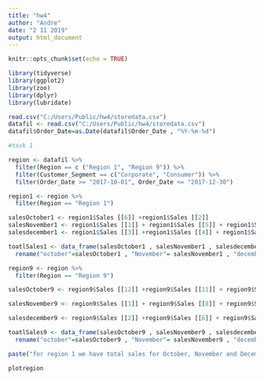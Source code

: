 ---
title: "hw4"
author: "Andre"
date: "2 11 2019"
output: html_document
---

```{r setup, include=FALSE}
knitr::opts_chunk$set(echo = TRUE)
```

```{r}
library(tidyverse)
library(ggplot2)
library(zoo)
library(dplyr)
library(lubridate)
```
```{r}
read.csv("C:/Users/Public/hw4/storedata.csv")
datafil <- read.csv("C:/Users/Public/hw4/storedata.csv")
datafil$Order_Date=as.Date(datafil$Order_Date , "%Y-%m-%d")


```


```{r}
#task 1

region <- datafil %>%
  filter(Region == c ("Region 1", "Region 9")) %>%
  filter(Customer_Segment == c("Corporate", "Consumer")) %>%
  filter(Order_Date >= "2017-10-01", Order_Date <= "2017-12-30")

region1 <- region %>%
  filter(Region == "Region 1")

salesOctober1 <- region1$Sales [[6]] +region1$Sales [[2]]
salesNovember1 <- region1$Sales [[1]] + region1$Sales [[5]] + region1$Sales [[8]]
salesdecember1 <- region1$Sales [[3]] +region1$Sales [[4]] + region1$Sales [[7]]

toatlSales1 <- data_frame(salesOctober1 , salesNovember1 , salesdecember1) %>% 
  rename("october"=salesOctober1 , "November"= salesNovember1 , "december" = salesdecember1 )

region9 <- region %>%
  filter(Region == "Region 9")

salesOctober9 <- region9$Sales [[12]] +region9$Sales [[11]] + region9$Sales [[10]] + region9$Sales [[9]] + region9$Sales [[7]] +region9$Sales [[5]] + region9$Sales [[4]] + region9$Sales [[3]] 

salesNovember9 <- region9$Sales [[1]] + region9$Sales [[8]] + region9$Sales [[13]]

salesdecember9 <- region9$Sales [[2]] +region9$Sales [[6]] + region9$Sales [[10]] + region9$Sales [[11]]

toatlSales9 <- data_frame(salesOctober9 , salesNovember9 , salesdecember9) %>% 
  rename("october"=salesOctober9 , "November"= salesNovember9 , "december" = salesdecember9)


```
```{r}
paste("for region 1 we have total sales for October, November and December", salesOctober1, salesNovember1 , salesdecember1 ,  "for region 9 vi have total sales for october, november, december", salesOctober9 , salesNovember9 , salesdecember9, " for the following months")
```
```{r}
plotregion
```



